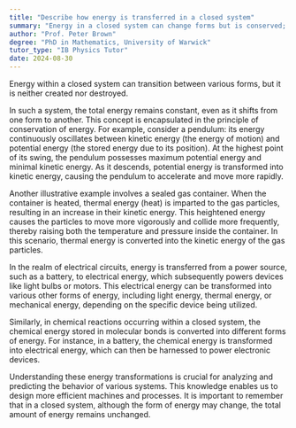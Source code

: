 ```yaml
---
title: "Describe how energy is transferred in a closed system"
summary: "Energy in a closed system can change forms but is conserved; it is neither created nor destroyed."
author: "Prof. Peter Brown"
degree: "PhD in Mathematics, University of Warwick"
tutor_type: "IB Physics Tutor"
date: 2024-08-30
---
```


Energy within a closed system can transition between various forms, but it is neither created nor destroyed. 

In such a system, the total energy remains constant, even as it shifts from one form to another. This concept is encapsulated in the principle of conservation of energy. For example, consider a pendulum: its energy continuously oscillates between kinetic energy (the energy of motion) and potential energy (the stored energy due to its position). At the highest point of its swing, the pendulum possesses maximum potential energy and minimal kinetic energy. As it descends, potential energy is transformed into kinetic energy, causing the pendulum to accelerate and move more rapidly.

Another illustrative example involves a sealed gas container. When the container is heated, thermal energy (heat) is imparted to the gas particles, resulting in an increase in their kinetic energy. This heightened energy causes the particles to move more vigorously and collide more frequently, thereby raising both the temperature and pressure inside the container. In this scenario, thermal energy is converted into the kinetic energy of the gas particles.

In the realm of electrical circuits, energy is transferred from a power source, such as a battery, to electrical energy, which subsequently powers devices like light bulbs or motors. This electrical energy can be transformed into various other forms of energy, including light energy, thermal energy, or mechanical energy, depending on the specific device being utilized.

Similarly, in chemical reactions occurring within a closed system, the chemical energy stored in molecular bonds is converted into different forms of energy. For instance, in a battery, the chemical energy is transformed into electrical energy, which can then be harnessed to power electronic devices.

Understanding these energy transformations is crucial for analyzing and predicting the behavior of various systems. This knowledge enables us to design more efficient machines and processes. It is important to remember that in a closed system, although the form of energy may change, the total amount of energy remains unchanged.
    